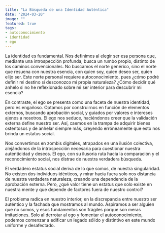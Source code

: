 ```yaml
---
title: "La Búsqueda de una Identidad Auténtica"
date: "2024-03-20"
image: ""
featured: true
tags:
- autoconocimiento
- identidad
- ego
---
```


La identidad es fundamental. Nos definimos al elegir ser esa persona que, mediante una introspección profunda, busca un rumbo propio, distinto de los caminos convencionales. No buscamos el norte genérico, sino el norte que resuena con nuestra esencia, con quien soy, quien deseo ser, quien elijo ser. Este norte personal requiere autoconocimiento, pues ¿cómo podré definir mi destino si desconozco mi propia naturaleza? ¿Cómo decidir qué anhelo si no he reflexionado sobre mi ser interior para descubrir mi esencia?

En contraste, el ego se presenta como una faceta de nuestra identidad, pero es engañoso. Optamos por construirnos en función de elementos externos, buscando aprobación social, y guiados por valores e intereses ajenos a nosotros. El ego nos seduce, haciéndonos creer que la validación externa define nuestro ser. Así, caemos en la trampa de adquirir bienes ostentosos y de anhelar siempre más, creyendo erróneamente que esto nos brinda un estatus social.

Nos convertimos en zombis digitales, atrapados en una ilusión colectiva, alejándonos de la introspección necesaria para cuestionar nuestra autenticidad y deseos. El ego, con su ilusoria ruta hacia la comparación y el reconocimiento social, nos distrae de nuestra verdadera búsqueda.

El verdadero estatus social deriva de lo que somos, de nuestra singularidad. No existen dos individuos idénticos, y mirar hacia fuera solo nos distancia de nuestra verdadera naturaleza, creando una dependencia de la aprobación externa. Pero, ¿qué valor tiene un estatus que solo existe en nuestra mente y que depende de factores fuera de nuestro control?

El problema radica en nuestro interior, en la discrepancia entre nuestro ser auténtico y la fachada que mostramos al mundo. Aspiramos a ser alguien que no somos, y esos fundamentos son frágiles porque son meras imitaciones. Solo al derrotar al ego y fomentar el autoconocimiento, podemos comenzar a edificar un legado sólido y distintivo en este mundo uniforme y desafectado.
